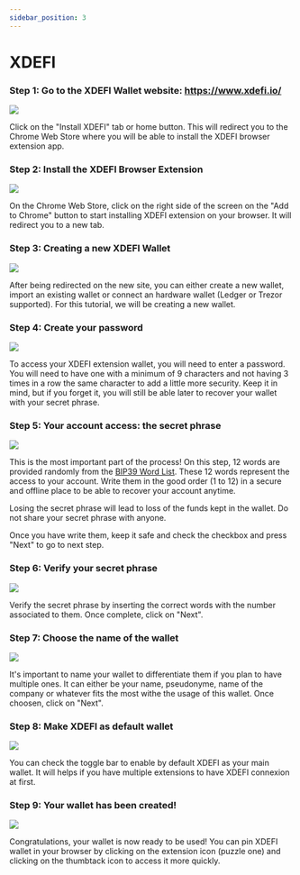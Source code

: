 ```yaml
---
sidebar_position: 3
---
```













# XDEFI

### Step 1: Go to the XDEFI Wallet website: https://www.xdefi.io/

<img src={XDEFIStep1Url} />

Click on the "Install XDEFI" tab or home button. This will redirect you to the Chrome Web Store where you will be able to install the XDEFI browser extension app.

### Step 2: Install the XDEFI Browser Extension

<img src={XDEFIStep2Url} />

On the Chrome Web Store, click on the right side of the screen on the "Add to Chrome" button to start installing XDEFI extension on your browser. It will redirect you to a new tab.

### Step 3: Creating a new XDEFI Wallet

<img src={XDEFIStep3Url} />

After being redirected on the new site, you can either create a new wallet, import an existing wallet or connect an hardware wallet (Ledger or Trezor supported). For this tutorial, we will be creating a new wallet. 

### Step 4: Create your password

<img src={XDEFIStep4Url} />

To access your XDEFI extension wallet, you will need to enter a password. You will need to have one with a minimum of 9 characters and not having 3 times in a row the same character to add a little more security. Keep it in mind, but if you forget it, you will still be able later to recover your wallet with your secret phrase.

### Step 5: Your account access: the secret phrase

<img src={XDEFIStep5Url} />

This is the most important part of the process!
On this step, 12 words are provided randomly from the [BIP39 Word List](https://github.com/bitcoin/bips/blob/master/bip-0039/english.txt). These 12 words represent the access to your account. Write them in the good order (1 to 12) in a secure and offline place to be able to recover your account anytime.

<Admonition type="danger" title="Important Note"> 

Losing the secret phrase will lead to loss of the funds kept in the wallet. Do not share your secret phrase with anyone.
</Admonition>

Once you have write them, keep it safe and check the checkbox and press "Next" to go to next step.

### Step 6: Verify your secret phrase

<img src={XDEFIStep6Url} />

Verify the secret phrase by inserting the correct words with the number associated to them. Once complete, click on "Next".

### Step 7: Choose the name of the wallet

<img src={XDEFIStep7Url} />

It's important to name your wallet to differentiate them if you plan to have multiple ones. It can either be your name, pseudonyme, name of the company or whatever fits the most withe the usage of this wallet. Once choosen, click on "Next".

### Step 8: Make XDEFI as default wallet

<img src={XDEFIStep8Url} />

You can check the toggle bar to enable by default XDEFI as your main wallet. It will helps if you have multiple extensions to have XDEFI connexion at first.

### Step 9: Your wallet has been created!

<img src={XDEFIStep9Url} />

Congratulations, your wallet is now ready to be used! You can pin XDEFI wallet in your browser by clicking on the extension icon (puzzle one) and clicking on the thumbtack icon to access it more quickly.
